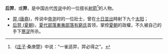'''后羿'''，或'''羿'''，是中国古代[[传说|传说]]中的一位擅长[[射箭|射箭]]<ref>《[[庄子|庄子]]·桑庚楚》中说：“一雀适羿，羿必得之”。</ref>的人物。
*[[羿_(唐堯)|羿 (唐堯)]]，传说中[[帝尧|帝尧]]时的一位壯士，曾在[[十日並出|十日並出]]時射下九个[[太阳|太阳]]；
*[[后羿_(夏朝)|后羿 (夏朝)]]，[[夏朝|夏代]][[部落|部落]][[東夷部落|東夷部落]][[有窮氏|有窮氏]]首领，掌控[[夏朝|夏朝]]的政權，不久被自己的手下[[寒浞|寒浞]]所杀。

{{消歧义|H|Cat=二字人名消歧义}}
